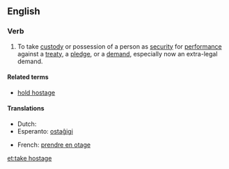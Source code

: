 ==English==

===Verb===
{{head|en|verb|head=to [[take]] [[hostage]]}}

# To take [[custody]] or possession of a person as [[security]] for [[performance]] against a [[treaty]], a [[pledge]], or a [[demand]], especially now an extra-legal demand.

====Related terms====
* [[hold hostage]]

====Translations====
{{trans-top|take custody or possession of a person as security for performance against a treaty, a pledge, or a demand, especially now an extra-legal demand}}
* Dutch: {{t+|nl|gijzelen}}
* Esperanto: [[ostaĝigi]]
{{trans-mid}}
* French: [[prendre en otage]]
{{trans-bottom}}

[[et:take hostage]]